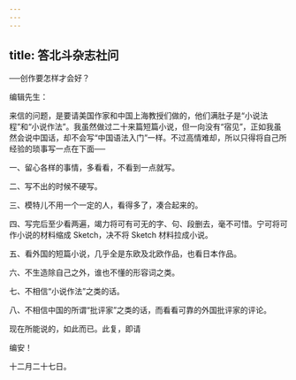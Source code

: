 ```yaml
---
---
---
```

title: 答北斗杂志社问
---



──创作要怎样才会好？

编辑先生：

来信的问题，是要请美国作家和中国上海教授们做的，他们满肚子是“小说法程”和“小说作法”。我虽然做过二十来篇短篇小说，但一向没有“宿见”，正如我虽然会说中国话，却不会写“中国语法入门”一样。不过高情难却，所以只得将自己所经验的琐事写一点在下面──

一、留心各样的事情，多看看，不看到一点就写。

二、写不出的时候不硬写。

三、模特儿不用一个一定的人，看得多了，凑合起来的。

四、写完后至少看两遍，竭力将可有可无的字、句、段删去，毫不可惜。宁可将可作小说的材料缩成 Sketch，决不将 Sketch 材料拉成小说。

五、看外国的短篇小说，几乎全是东欧及北欧作品，也看日本作品。

六、不生造除自己之外，谁也不懂的形容词之类。

七、不相信“小说作法”之类的话。

八、不相信中国的所谓“批评家”之类的话，而看看可靠的外国批评家的评论。

现在所能说的，如此而已。此复，即请

编安！

十二月二十七日。
